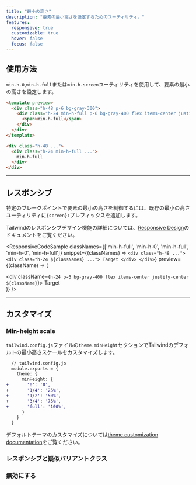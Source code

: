 ```yaml
---
title: "最小の高さ"
description: "要素の最小高さを設定するためのユーティリティ。"
features:
  responsive: true
  customizable: true
  hover: false
  focus: false
---
```




## 使用方法

`min-h-0`,`min-h-full`または`min-h-screen`ユーティリティを使用して、要素の最小の高さを設定します。

```html
<template preview>
  <div class="h-48 p-6 bg-gray-300">
    <div class="h-24 min-h-full p-6 bg-gray-400 flex items-center justify-center">
      <span>min-h-full</span>
    </div>
  </div>
</template>

<div class="h-48 ...">
  <div class="h-24 min-h-full ...">
    min-h-full
  </div>
</div>
```

---

## レスポンシブ

特定のブレークポイントで要素の最小の高さを制御するには、既存の最小の高さユーティリティに`{screen}:`プレフィックスを追加します。

Tailwindのレスポンシブデザイン機能の詳細については、[Responsive Design](/docs/responsive-design)のドキュメントをご覧ください。

<ResponsiveCodeSample
  classNames={['min-h-full', 'min-h-0', 'min-h-full', 'min-h-0', 'min-h-full']}
  snippet={(classNames) => `
    <div class="h-48 ...">
      <div class="h-24 ${classNames} ...">
        Target
      </div>
    </div>
  `}
  preview={(className) => (
    <div className="h-48 p-6 bg-gray-300">
      <div className={`h-24 p-6 bg-gray-400 flex items-center justify-center ${className}`}>
        <span>Target</span>
      </div>
    </div>
  )}
/>

---

## カスタマイズ

### Min-height scale

`tailwind.config.js`ファイルの`theme.minHeight`セクションでTailwindのデフォルトの最小高さスケールをカスタマイズします。

```diff
  // tailwind.config.js
  module.exports = {
    theme: {
      minHeight: {
+       '0': '0',
+       '1/4': '25%',
+       '1/2': '50%',
+       '3/4': '75%',
+       'full': '100%',
      }
    }
  }
```

デフォルトテーマのカスタマイズについては[theme customization documentation](/docs/theme#customizing-the-default-theme)をご覧ください。

### レスポンシブと疑似バリアントクラス

<Variants plugin="minHeight" name="min-height" />

### 無効にする

<Disabling plugin="minHeight" name="min-height" />
